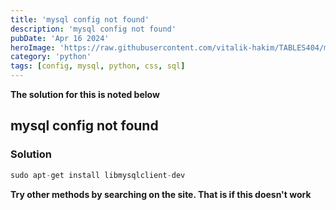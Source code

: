 ```yaml
---
title: 'mysql config not found'
description: 'mysql config not found'
pubDate: 'Apr 16 2024'
heroImage: 'https://raw.githubusercontent.com/vitalik-hakim/TABLES404/main/error_b/python.jpg'
category: 'python'
tags: [config, mysql, python, css, sql]
---
```


**The solution for this is noted below**

## mysql config not found

### Solution

```python
sudo apt-get install libmysqlclient-dev
```

**Try other methods by searching on the site. That is if this doesn't work**
